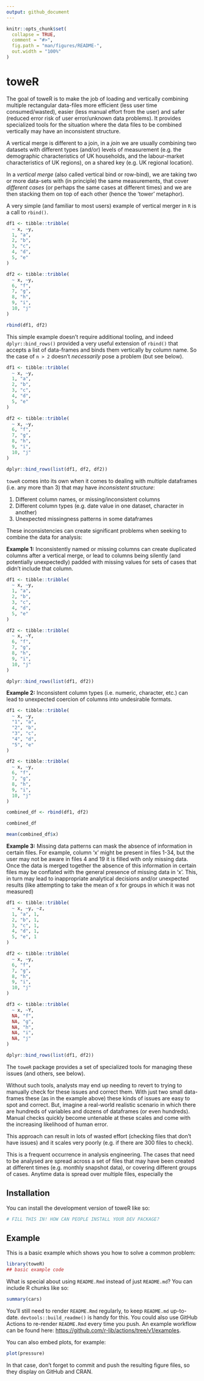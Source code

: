 ```yaml
---
output: github_document
---
```


<!-- README.md is generated from README.Rmd. Please edit that file -->

```r
knitr::opts_chunk$set(
  collapse = TRUE,
  comment = "#>",
  fig.path = "man/figures/README-",
  out.width = "100%"
)
```

# toweR

<!-- badges: start -->
<!-- badges: end -->

The goal of toweR is to make the job of loading and vertically combining multiple rectangular data-files more efficient (less user time consumed/wasted), easier (less manual effort from the user) and safer (reduced error risk of user error/unknown data problems). It provides specialized tools for the situation where the data files to be combined vertically may have an inconsistent structure. 

A vertical merge is different to a join, in a *join* we are usually combining two datasets with different types (and/or) levels of measurement (e.g. the demographic characteristics of UK households, and the labour-market characteristics of UK regions), on a shared key (e.g. UK regional location).

In a *vertical merge* (also called vertical bind or row-bind), we are taking two or more data-sets with (in principle) the same measurements, that cover *different cases* (or perhaps the same cases at different times) and we are then stacking them on top of each other (hence the 'tower' metaphor). 

A very simple (and familiar to most users) example of vertical merger in `R` is a call to `rbind()`.

```r

df1 <- tibble::tribble(
  ~ x, ~y, 
  1, "a",
  2, "b",
  3, "c",
  4, "d",
  5, "e"
)

df2 <- tibble::tribble(
  ~ x, ~y, 
  6, "f",
  7, "g",
  8, "h",
  9, "i",
  10, "j"
)

rbind(df1, df2)

```
This simple example doesn't require additional tooling, and indeed `dplyr::bind_rows()` provided a very useful extension of `rbind()` that accepts a list of data-frames and binds them vertically by column name. So the case of `n > 2` doesn't *necessarily* pose a problem (but see below).

```r

df1 <- tibble::tribble(
  ~ x, ~y, 
  1, "a",
  2, "b",
  3, "c",
  4, "d",
  5, "e"
)

df2 <- tibble::tribble(
  ~ x, ~y, 
  6, "f",
  7, "g",
  8, "h",
  9, "i",
  10, "j"
)

dplyr::bind_rows(list(df1, df2, df2))


```

`toweR` comes into its own when it comes to dealing with multiple dataframes (i.e. any more than 3) that may have *inconsistent structure*:

1. Different column names, or missing/inconsistent columns
2. Different column types (e.g. date value in one dataset, character in another)
3. Unexpected missingness patterns in some dataframes

These inconsistencies can create significant problems when seeking to combine the data for analysis:

**Example 1:** Inconsistently named or missing columns can create duplicated columns after a vertical merge, or lead to columns being silently (and potentially unexpectedly) padded with missing values for sets of cases that didn't include that column. 

```r

df1 <- tibble::tribble(
  ~ x, ~y, 
  1, "a",
  2, "b",
  3, "c",
  4, "d",
  5, "e"
)

df2 <- tibble::tribble(
  ~ x, ~Y, 
  6, "f",
  7, "g",
  8, "h",
  9, "i",
  10, "j"
)

dplyr::bind_rows(list(df1, df2))

```

**Example 2:** Inconsistent column types (i.e. numeric, character, etc.) can lead to unexpected coercion of columns into undesirable formats.

```r

df1 <- tibble::tribble(
  ~ x, ~y, 
  "1", "a",
  "2", "b",
  "3", "c",
  "4", "d",
  "5", "e"
)

df2 <- tibble::tribble(
  ~ x, ~y, 
  6, "f",
  7, "g",
  8, "h",
  9, "i",
  10, "j"
)

combined_df <- rbind(df1, df2)

combined_df

mean(combined_df$x)


```

**Example 3:** Missing data patterns can mask the absence of information in certain files. For example, column 'x' might be present in files 1-34, but the user may not be aware in files 4 and 19 it is filled with only missing data. Once the data is merged together the absence of this information in certain files may be conflated with the general presence of missing data in 'x'. This, in turn may lead to inappropriate analytical decisions and/or unexpected results (like attempting to take the mean of x for groups in which it was not measured)

```r

df1 <- tibble::tribble(
  ~ x, ~y, ~z,
  1, "a", 1,
  2, "b", 1,
  3, "c", 1,
  4, "d", 1,
  5, "e", 1
)

df2 <- tibble::tribble(
  ~ x, ~y, 
  6, "f",
  7, "g",
  8, "h",
  9, "i",
  10, "j"
)

df3 <- tibble::tribble(
  ~ x, ~Y, 
  NA, "f",
  NA, "g",
  NA, "h",
  NA, "i",
  NA, "j"
)

dplyr::bind_rows(list(df1, df2))

```


The `toweR` package provides a set of specialized tools for managing these issues (and others, see below).

Without such tools, analysts may end up needing to revert to trying to manually check for these issues and correct them. With just two small data-frames these (as in the example above) these kinds of issues are easy to spot and correct. But, imagine a real-world realistic scenario in which there are hundreds of variables and dozens of dataframes (or even hundreds). Manual checks quickly become untenable at these scales and come with the increasing likelihood of human error. 


This approach can result in lots of wasted effort (checking files that don't have issues) and it scales very poorly (e.g. if there are 300 files to check). 

This is a frequent occurrence in analysis engineering. The cases that need to be analysed are spread across a set of files that may have been created at different times (e.g. monthly snapshot data), or covering different groups of cases. Anytime data is spread over multiple files, especially the 

## Installation

You can install the development version of toweR like so:

``` r
# FILL THIS IN! HOW CAN PEOPLE INSTALL YOUR DEV PACKAGE?
```

## Example

This is a basic example which shows you how to solve a common problem:

```r
library(toweR)
## basic example code
```

What is special about using `README.Rmd` instead of just `README.md`? You can include R chunks like so:

```r
summary(cars)
```

You'll still need to render `README.Rmd` regularly, to keep `README.md` up-to-date. `devtools::build_readme()` is handy for this. You could also use GitHub Actions to re-render `README.Rmd` every time you push. An example workflow can be found here: <https://github.com/r-lib/actions/tree/v1/examples>.

You can also embed plots, for example:

```r
plot(pressure)
```

In that case, don't forget to commit and push the resulting figure files, so they display on GitHub and CRAN.
